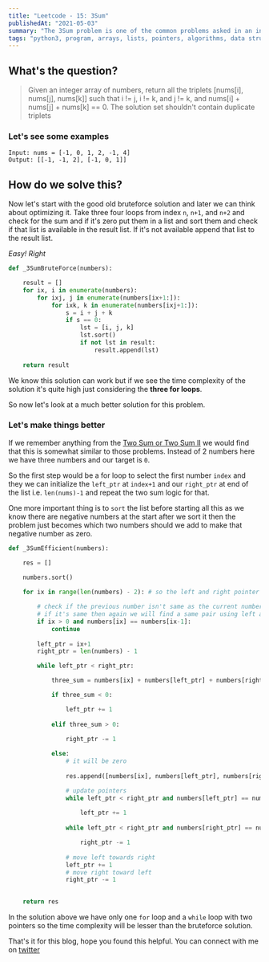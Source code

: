 ```yaml
---
title: "Leetcode - 15: 3Sum"
publishedAt: "2021-05-03"
summary: "The 3Sum problem is one of the common problems asked in an interview. We can extend the two sum problem to solve this problem"
tags: "python3, program, arrays, lists, pointers, algorithms, data structures, leetcode, three sum, 3sum"
---
```


## What's the question?
<blockquote>
Given an integer array of numbers, return all the triplets [nums[i], nums[j], nums[k]] such that i != j, i != k, and j != k, and nums[i] + nums[j] + nums[k] == 0.
The solution set shouldn't contain duplicate triplets
</blockquote>



### Let's see some examples

```dart:Example
Input: nums = [-1, 0, 1, 2, -1, 4]
Output: [[-1, -1, 2], [-1, 0, 1]]
```

## How do we solve this?

Now let's start with the good old bruteforce solution and later we can think about optimizing it. Take three four loops from index `n`, `n+1`, and `n+2` and check for the sum and if it's zero put them in a list and sort them and check if that list is available in the result list. If it's not available append that list to the result list.

*Easy! Right*

```dart:_3sum_bruteforce.py
def _3SumBruteForce(numbers):

    result = []
    for ix, i in enumerate(numbers):
        for ixj, j in enumerate(numbers[ix+1:]):
            for ixk, k in enumerate(numbers[ixj+1:]):
                s = i + j + k
                if s == 0:
                    lst = [i, j, k]
                    lst.sort()
                    if not lst in result:
                        result.append(lst)
    
    return result
```

We know this solution can work but if we see the time complexity of the solution it's quite high just considering the **three for loops**. 

So now let's look at a much better solution for this problem. 

### Let's make things better

If we remember anything from the <a href = "/blog/leetcode-arrays-two-sum-II">Two Sum or Two Sum II</a> we would find that this is somewhat similar to those problems. Instead of 2 numbers here we have three numbers and our target is `0`.

So the first step would be a for loop to select the first number `index` and they we can initialize the `left_ptr` at `index+1` and our `right_ptr` at end of the list i.e. `len(nums)-1` and repeat the two sum logic for that. 

One more important thing is to `sort` the list before starting all this as we know there are negative numbers at the start after we sort it then the problem just becomes which two numbers should we add to make that negative number as zero.

```dart:_3sum_efficient.py
def _3SumEfficient(numbers):

    res = []

    numbers.sort()
    
    for ix in range(len(numbers) - 2): # so the left and right pointer don't go out of bounds

        # check if the previous number isn't same as the current number 
        # if it's same then again we will find a same pair using left and right pointer for this number
        if ix > 0 and numbers[ix] == numbers[ix-1]:
            continue
            
        left_ptr = ix+1
        right_ptr = len(numbers) - 1

        while left_ptr < right_ptr:

            three_sum = numbers[ix] + numbers[left_ptr] + numbers[right_ptr]

            if three_sum < 0:

                left_ptr += 1
            
            elif three_sum > 0:

                right_ptr -= 1
            
            else:
                # it will be zero
                
                res.append([numbers[ix], numbers[left_ptr], numbers[right_ptr]])

                # update pointers
                while left_ptr < right_ptr and numbers[left_ptr] == numbers[left_ptr + 1]:
                
                    left_ptr += 1
                
                while left_ptr < right_ptr and numbers[right_ptr] == numbers[right_ptr - 1]:

                    right_ptr -= 1
                
                # move left towards right
                left_ptr += 1
                # move right toward left
                right_ptr -= 1

    
    return res
```

In the solution above we have only one `for` loop and a `while` loop with two pointers so the time complexity will be lesser than the bruteforce solution.

That's it for this blog, hope you found this helpful. You can connect with me on <a target="_blank" href="https://twitter.com/saglanivatsal">twitter</a>